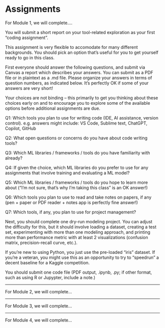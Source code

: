 # Assignments

For Module 1, we will complete....

You will submit a short report on your tool-related exploration as your first "coding assignment".

This assignment is very flexible to accomodate for many different backgrounds. You should pick an option that's useful for you to get yourself ready to go in this class.

First everyone should answer the following questions, and submit via Canvas a report which describes your answers. You can submit as a PDF file or in plaintext as a .md file. Please organize your answers in terms of question numbers, as indicated below. It’s perfectly OK if some of your answers are very short!

Your choices are not binding -- this primarily to get you thinking about these choices early on and to encourage you to explore some of the available options before additional assignments are due.

Q1: Which tools you plan to use for writing code (IDE, AI assistance, version control). e.g. answers might include: VS Code, Sublime text, ChatGPT, Copilot, GitHub

Q2: What open questions or concerns do you have about code writing tools?

Q3: Which ML libraries / frameworks / tools do you have familiarity with already?

Q4: If given the choice, which ML libraries do you prefer to use for any assignments that involve training and evaluating a ML model?

Q5: Which ML libraries / frameworks / tools do you hope to learn more about (“I’m not sure, that’s why I’m taking this class” is an OK answer!)

Q6: Which tools you plan to use to read and take notes on papers, if any (pen + paper or PDF reader + notes app is perfectly fine answer!)

Q7: Which tools, if any, you plan to use for project management?

Next, you should complete one dry-run modeling project. You can adjust the difficulty for this, but it should involve loading a dataset, creating a test set, experimenting with more than one modeling approach, and printing more than performance metric with at least 2 visualizations (confusion matrix, precision-recall curve, etc.).

If you're new to using Python, you just use the pre-loaded "iris" dataset. If you're a veteran, you might use this as an opportunity to try to "speedrun" a decent baseline for a Kaggle competition.

You should submit one code file (PDF output, .ipynb, .py; if other format, such as using R or Jupypter, include a note.)

---


For Module 2, we will complete...


---

For Module 3, we will complete...


---


For Module 4, we will complete...

